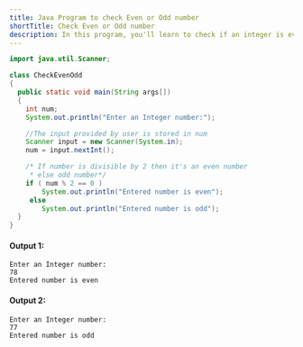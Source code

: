 ```yaml
---
title: Java Program to check Even or Odd number
shortTitle: Check Even or Odd number
description: In this program, you'll learn to check if an integer is even or odd in Java.
---
```


```java
import java.util.Scanner;

class CheckEvenOdd
{
  public static void main(String args[])
  {
    int num;
    System.out.println("Enter an Integer number:");

    //The input provided by user is stored in num
    Scanner input = new Scanner(System.in);
    num = input.nextInt();

    /* If number is divisible by 2 then it's an even number
     * else odd number*/
    if ( num % 2 == 0 )
        System.out.println("Entered number is even");
     else
        System.out.println("Entered number is odd");
  }
}
```

#### Output 1:

```plaintext
Enter an Integer number:
78
Entered number is even
```

#### Output 2:

```plaintext
Enter an Integer number:
77
Entered number is odd
```
